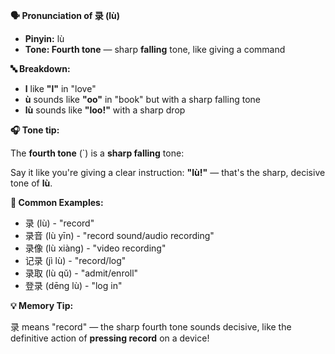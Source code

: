 **🗣️ Pronunciation of 录 (lù)**

- **Pinyin:** lù
- **Tone: Fourth tone** — sharp **falling** tone, like giving a command

**🔤 Breakdown:**

- **l** like **"l"** in "love"
- **ù** sounds like **"oo"** in "book" but with a sharp falling tone
- **lù** sounds like **"loo!"** with a sharp drop

**🎧 Tone tip:**

The **fourth tone** (`) is a **sharp falling** tone:

Say it like you're giving a clear instruction: **"lù!"** — that's the sharp, decisive tone of
**lù**.

**📝 Common Examples:**

- 录 (lù) - "record"
- 录音 (lù yīn) - "record sound/audio recording"
- 录像 (lù xiàng) - "video recording"
- 记录 (jì lù) - "record/log"
- 录取 (lù qǔ) - "admit/enroll"
- 登录 (dēng lù) - "log in"

**💡 Memory Tip:**

录 means "record" — the sharp fourth tone sounds decisive, like the definitive action of **pressing
record** on a device!
